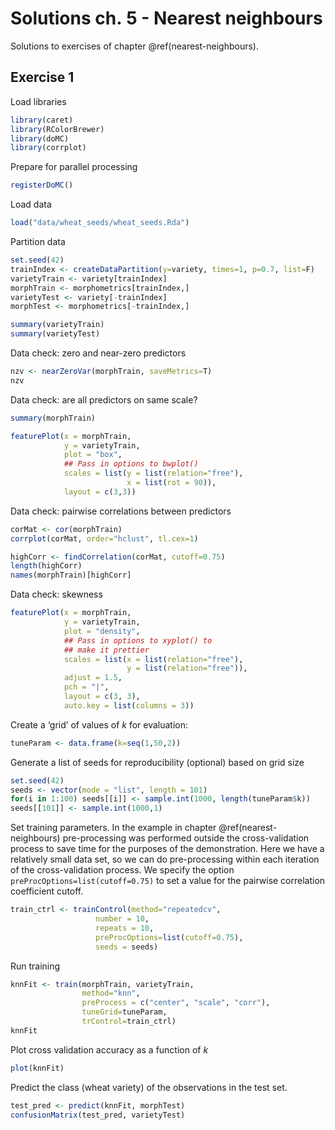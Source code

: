 # Solutions ch. 5 - Nearest neighbours {#solutions-nearest-neighbours}

Solutions to exercises of chapter \@ref(nearest-neighbours).

## Exercise 1

Load libraries
```r
library(caret)
library(RColorBrewer)
library(doMC)
library(corrplot)
```

Prepare for parallel processing
```r
registerDoMC()
```

Load data
```r
load("data/wheat_seeds/wheat_seeds.Rda")
```

Partition data
```r
set.seed(42)
trainIndex <- createDataPartition(y=variety, times=1, p=0.7, list=F)
varietyTrain <- variety[trainIndex]
morphTrain <- morphometrics[trainIndex,]
varietyTest <- variety[-trainIndex]
morphTest <- morphometrics[-trainIndex,]

summary(varietyTrain)
summary(varietyTest)
```

Data check: zero and near-zero predictors
```r
nzv <- nearZeroVar(morphTrain, saveMetrics=T)
nzv
```

Data check: are all predictors on same scale?
```r
summary(morphTrain)
```

```r
featurePlot(x = morphTrain, 
            y = varietyTrain, 
            plot = "box", 
            ## Pass in options to bwplot() 
            scales = list(y = list(relation="free"),
                          x = list(rot = 90)),  
            layout = c(3,3))
```

Data check: pairwise correlations between predictors
```r
corMat <- cor(morphTrain)
corrplot(corMat, order="hclust", tl.cex=1)
```

```r
highCorr <- findCorrelation(corMat, cutoff=0.75)
length(highCorr)
names(morphTrain)[highCorr]
```

Data check: skewness
```r
featurePlot(x = morphTrain, 
            y = varietyTrain,
            plot = "density", 
            ## Pass in options to xyplot() to 
            ## make it prettier
            scales = list(x = list(relation="free"), 
                          y = list(relation="free")), 
            adjust = 1.5, 
            pch = "|", 
            layout = c(3, 3), 
            auto.key = list(columns = 3))
```
            
Create a 'grid' of values of _k_ for evaluation:
```r
tuneParam <- data.frame(k=seq(1,50,2))
```
            
Generate a list of seeds for reproducibility (optional) based on grid size
```r
set.seed(42)
seeds <- vector(mode = "list", length = 101)
for(i in 1:100) seeds[[i]] <- sample.int(1000, length(tuneParam$k))
seeds[[101]] <- sample.int(1000,1)
```

<!--
Define a pre-processor (named transformations) and transform morphTrain
```r
transformations <- preProcess(morphTrain, 
                              method=c("center", "scale", "corr"),
                              cutoff=0.75)
morphTrainT <- predict(transformations, morphTrain)
```
-->

Set training parameters. In the example in chapter \@ref(nearest-neighbours) pre-processing was performed outside the cross-validation process to save time for the purposes of the demonstration. Here we have a relatively small data set, so we can do pre-processing within each iteration of the cross-validation process. We specify the option  ```preProcOptions=list(cutoff=0.75)``` to set a value for the pairwise correlation coefficient cutoff.
```r
train_ctrl <- trainControl(method="repeatedcv",
                   number = 10,
                   repeats = 10,
                   preProcOptions=list(cutoff=0.75),
                   seeds = seeds)
```

Run training
```r
knnFit <- train(morphTrain, varietyTrain, 
                method="knn",
                preProcess = c("center", "scale", "corr"),
                tuneGrid=tuneParam,
                trControl=train_ctrl)
knnFit
```

Plot cross validation accuracy as a function of _k_
```r
plot(knnFit)
```

Predict the class (wheat variety) of the observations in the test set.
```r
test_pred <- predict(knnFit, morphTest)
confusionMatrix(test_pred, varietyTest)
```


